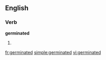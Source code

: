 ==English==

===Verb===
'''germinated'''

# {{present participle of|germinate}}

[[fr:germinated]]
[[simple:germinated]]
[[vi:germinated]]